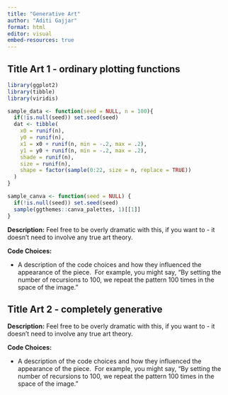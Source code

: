 ```yaml
---
title: "Generative Art"
author: "Aditi Gajjar"
format: html
editor: visual
embed-resources: true
---
```


## Title Art 1 - ordinary plotting functions

```r
library(ggplot2)
library(tibble)
library(viridis)
```

```r
sample_data <- function(seed = NULL, n = 100){
  if(!is.null(seed)) set.seed(seed)
  dat <- tibble(
    x0 = runif(n),
    y0 = runif(n),
    x1 = x0 + runif(n, min = -.2, max = .2),
    y1 = y0 + runif(n, min = -.2, max = .2),
    shade = runif(n), 
    size = runif(n),
    shape = factor(sample(0:22, size = n, replace = TRUE))
  )
}
```

```r
sample_canva <- function(seed = NULL) {
  if(!is.null(seed)) set.seed(seed)
  sample(ggthemes::canva_palettes, 1)[[1]]
}

```

**Description:** Feel free to be overly dramatic with this, if you want to - it doesn't need to involve any true art theory.

**Code Choices:**

-   A description of the code choices and how they influenced the appearance of the piece.  For example, you might say, "By setting the number of recursions to 100, we repeat the pattern 100 times in the space of the image."

## Title Art 2 - c**ompletely generative**

**Description:** Feel free to be overly dramatic with this, if you want to - it doesn't need to involve any true art theory.

**Code Choices:**

-   A description of the code choices and how they influenced the appearance of the piece.  For example, you might say, "By setting the number of recursions to 100, we repeat the pattern 100 times in the space of the image."
